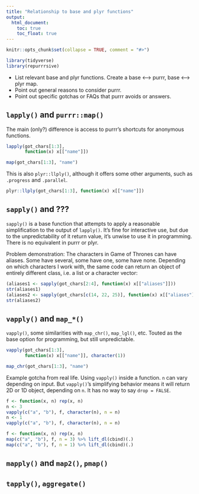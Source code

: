 ```yaml
---
title: "Relationship to base and plyr functions"
output:
  html_document:
    toc: true
    toc_float: true
---
```


```r
knitr::opts_chunk$set(collapse = TRUE, comment = "#>")
```

```r
library(tidyverse)
library(repurrrsive)
```

  * List relevant base and plyr functions. Create a base <--> purrr, base <--> plyr map.
  * Point out general reasons to consider purrr.
  * Point out specific gotchas or FAQs that purrr avoids or answers.

## `lapply()` and `purrr::map()`

The main (only?) difference is access to purrr's shortcuts for anonymous functions.

<div class = "row">
<div class = "col-md-6">
```r
lapply(got_chars[1:3],
       function(x) x[["name"]])
```
</div>
<div class = "col-md-6">
```r
map(got_chars[1:3], "name")
```
</div>
</div>

This is also `plyr::llply()`, although it offers some other arguments, such as `.progress` and `.parallel`.

```r
plyr::llply(got_chars[1:3], function(x) x[["name"]])
```

## `sapply()` and ???

`sapply()` is a base function that attempts to apply a reasonable simplification to the output of `lapply()`. It's fine for interactive use, but due to the unpredictability of it return value, it's unwise to use it in programming. There is no equivalent in purrr or plyr.

Problem demonstration: The characters in Game of Thrones can have aliases. Some have several, some have one, some have none. Depending on which characters I work with, the same code can return an object of entirely different class, i.e. a list or a character vector:

```r
(aliases1 <- sapply(got_chars[2:4], function(x) x[["aliases"]]))
str(aliases1)
(aliases2 <- sapply(got_chars[c(14, 22, 25)], function(x) x[["aliases"]]))
str(aliases2)
```

## `vapply()` and `map_*()`

`vapply()`, some similarities with `map_chr()`, `map_lgl()`, etc. Touted as the base option for programming, but still unpredictable.

<div class = "row">
<div class = "col-md-6">
```r
vapply(got_chars[1:3],
       function(x) x[["name"]], character(1))
```
</div>
<div class = "col-md-6">
```r
map_chr(got_chars[1:3], "name")
```
</div>
</div>

Example gotcha from real life. Using `vapply()` inside a function. `n` can vary depending on input. But `vapply()`'s simplifying behavior means it will return 2D or 1D object, depending on `n`. It has no way to say `drop = FALSE`.

<div class = "row">
<div class = "col-md-6">
```r
f <- function(x, n) rep(x, n)
n <- 3
vapply(c("a", "b"), f, character(n), n = n)
n <- 1
vapply(c("a", "b"), f, character(n), n = n)
```
</div>
<div class = "col-md-6">
```r
f <- function(x, n) rep(x, n)
map(c("a", "b"), f, n = 3) %>% lift_dl(cbind)(.)
map(c("a", "b"), f, n = 1) %>% lift_dl(cbind)(.)
```
</div>
</div>

## `mapply()` and `map2()`, `pmap()`

## `tapply()`, `aggregate()`
